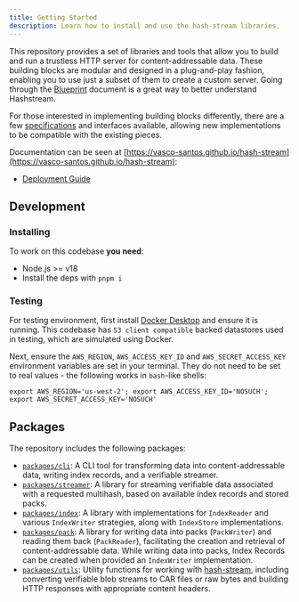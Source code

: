 ```yaml
---
title: Getting Started
description: Learn how to install and use the hash-stream libraries.
---
```


This repository provides a set of libraries and tools that allow you to build and run a trustless HTTP server for content-addressable data. These building blocks are modular and designed in a plug-and-play fashion, enabling you to use just a subset of them to create a custom server. Going through the [Blueprint](/hash-stream/intro/blueprint) document is a great way to better understand Hashstream.

For those interested in implementing building blocks differently, there are a few [specifications](/hash-stream/specs) and interfaces available, allowing new implementations to be compatible with the existing pieces.

Documentation can be seen at [https://vasco-santos.github.io/hash-stream](https://vasco-santos.github.io/hash-stream):

- [Deployment Guide](/hash-stream/guides/deployment)

## Development

### Installing

To work on this codebase **you need**:

- Node.js >= v18
- Install the deps with `pnpm i`

### Testing

For testing environment, first install [Docker Desktop](https://www.docker.com/) and ensure it is running. This codebase has `S3 client compatible` backed datastores used in testing, which are simulated using Docker.

Next, ensure the `AWS_REGION`, `AWS_ACCESS_KEY_ID` and `AWS_SECRET_ACCESS_KEY` environment variables are set in your terminal. They do
not need to be set to real values - the following works in `bash`-like shells:

```
export AWS_REGION='us-west-2'; export AWS_ACCESS_KEY_ID='NOSUCH'; export AWS_SECRET_ACCESS_KEY='NOSUCH'
```

## Packages

The repository includes the following packages:

- [`packages/cli`](./packages/cli/): A CLI tool for transforming data into content-addressable data, writing index records, and a verifiable streamer.
- [`packages/streamer`](./packages/streamer/): A library for streaming verifiable data associated with a requested multihash, based on available index records and stored packs.
- [`packages/index`](./packages/index/): A library with implementations for `IndexReader` and various `IndexWriter` strategies, along with `IndexStore` implementations.
- [`packages/pack`](./packages/pack/): A library for writing data into packs (`PackWriter`) and reading them back (`PackReader`), facilitating the creation and retrieval of content-addressable data. While writing data into packs, Index Records can be created when provided an `IndexWriter` implementation.
- [`packages/utils`](./packages/utils/): Utility functions for working with [hash-stream](https://github.com/vasco-santos/hash-stream), including converting verifiable blob streams to CAR files or raw bytes and building HTTP responses with appropriate content headers.
